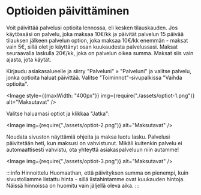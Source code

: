 
# Optioiden päivittäminen

Voit päivittää palvelusi optioita lennossa, eli kesken tilauskauden. Jos
käytössäsi on palvelu, joka maksaa 10€/kk ja päivität palvelun 15 päivää
tilauksen jälkeen palvelun option, joka maksaa 10€/kk enemmän - maksat vain 5€,
sillä olet jo käyttänyt osan kuukaudesta palvelussasi. Maksat seuraavalla
laskulla 20€/kk, joka on palvelun oikea summa. Maksat siis vain ajasta, jota
käytät.

Kirjaudu asiakasalueelle ja siirry "Palveluni" » "Palveluni" ja valitse palvelu,
jonka optioita haluat päivittää. Valitse "Toiminnot"-sivupalkissa "Vaihda
optioita".

<Image
	style={{maxWidth: "400px"}}
	img={require("./assets/optiot-1.png")}
	alt="Maksutavat"
/>

Valitse haluamasi optiot ja klikkaa "Jatka":

<Image img={require("./assets/optiot-2.png")} alt="Maksutavat" />

Noudata sivuston näyttämiä ohjeita ja maksa luotu lasku. Palvelusi päivitetään
heti, kun maksusi on vahvistunut. Mikäli kuitenkin palvelu ei automaattisesti
vahvistu, ota yhteyttä asiakaspalveluun niin autamme!

<Image img={require("./assets/optiot-3.png")} alt="Maksutavat" />

:::info Hinnoittelu Huomaathan, että päivityksen summa on pienempi, kuin
sivustollamme listattu hinta - sillä listahintamme ovat kuukauden hintoja.
Näissä hinnoissa on huomitu vain jäljellä oleva aika. :::
